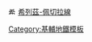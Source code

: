 [[File:Kyiv Metro Third Line logo.svg|15px|希列茲-佩切拉線]] [[希列茲-佩切拉線]]<noinclude>
[[Category:基輔地鐵模板]]
</noinclude>